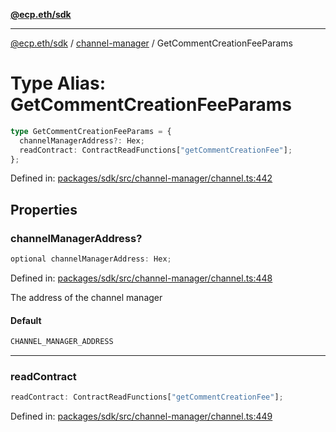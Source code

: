 [**@ecp.eth/sdk**](../../index.mdx)

***

[@ecp.eth/sdk](/sdk-reference/index.mdx) / [channel-manager](/sdk-reference/channel-manager/index.mdx) / GetCommentCreationFeeParams

# Type Alias: GetCommentCreationFeeParams

```ts
type GetCommentCreationFeeParams = {
  channelManagerAddress?: Hex;
  readContract: ContractReadFunctions["getCommentCreationFee"];
};
```

Defined in: [packages/sdk/src/channel-manager/channel.ts:442](https://github.com/ecp-eth/comments-monorepo/blob/main/packages/sdk/src/channel-manager/channel.ts#L442)

## Properties

### channelManagerAddress?

```ts
optional channelManagerAddress: Hex;
```

Defined in: [packages/sdk/src/channel-manager/channel.ts:448](https://github.com/ecp-eth/comments-monorepo/blob/main/packages/sdk/src/channel-manager/channel.ts#L448)

The address of the channel manager

#### Default

```ts
CHANNEL_MANAGER_ADDRESS
```

***

### readContract

```ts
readContract: ContractReadFunctions["getCommentCreationFee"];
```

Defined in: [packages/sdk/src/channel-manager/channel.ts:449](https://github.com/ecp-eth/comments-monorepo/blob/main/packages/sdk/src/channel-manager/channel.ts#L449)
